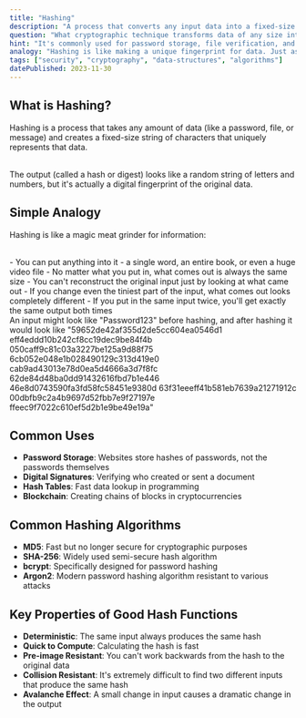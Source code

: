```yaml
---
title: "Hashing"
description: "A process that converts any input data into a fixed-size string of characters, which is typically a hexadecimal number."
question: "What cryptographic technique transforms data of any size into a fixed-length string that can be used to verify data integrity?"
hint: "It's commonly used for password storage, file verification, and data structures like hash tables."
analogy: "Hashing is like making a unique fingerprint for data. Just as each person has a unique fingerprint that can identify them without revealing what they look like, a hash function creates a unique 'digital fingerprint' of any data without storing the original data itself. If even one tiny detail of the original data changes (like changing a single letter in a document), the fingerprint becomes completely different. This makes hashing perfect for verifying if data has been tampered with or for securely storing passwords - you can check if a fingerprint matches without ever having to store or see the original data."
tags: ["security", "cryptography", "data-structures", "algorithms"]
datePublished: 2023-11-30
---
```


## What is Hashing?

Hashing is a process that takes any amount of data (like a password, file, or message) and creates a fixed-size string of characters that uniquely represents that data.

<br />
The output (called a hash or digest) looks like a random string of letters and numbers,
but it's actually a digital fingerprint of the original data.

## Simple Analogy

Hashing is like a magic meat grinder for information:

<br />
- You can put anything into it - a single word, an entire book, or even a huge video
file - No matter what you put in, what comes out is always the same size - You can't
reconstruct the original input just by looking at what came out - If you change even
the tiniest part of the input, what comes out looks completely different - If you
put in the same input twice, you'll get exactly the same output both times
<br />
An input might look like "Password123" before hashing, and after hashing it would
look like "59652de42af355d2de5cc604ea0546d1 eff4eddd10b242cf8cc19dec9be84f4b 050caff9c81c03a3227be125a9d88f75
6cb052e048e1b028490129c313d419e0 cab9ad43013e78d0ea5d4666a3d7f8fc 62de84d48ba0dd91432616fbd7b1e446
46e8d0743590fa3fd58fc58451e9380d 63f31eeeff41b581eb7639a21271912c 00dbfb9c2a4b9697d52fbb7e9f27197e
ffeec9f7022c610ef5d2b1e9be49e19a"

## Common Uses

- **Password Storage**: Websites store hashes of passwords, not the passwords themselves
- **Digital Signatures**: Verifying who created or sent a document
- **Hash Tables**: Fast data lookup in programming
- **Blockchain**: Creating chains of blocks in cryptocurrencies

## Common Hashing Algorithms

- **MD5**: Fast but no longer secure for cryptographic purposes
- **SHA-256**: Widely used semi-secure hash algorithm
- **bcrypt**: Specifically designed for password hashing
- **Argon2**: Modern password hashing algorithm resistant to various attacks

## Key Properties of Good Hash Functions

- **Deterministic**: The same input always produces the same hash
- **Quick to Compute**: Calculating the hash is fast
- **Pre-image Resistant**: You can't work backwards from the hash to the original data
- **Collision Resistant**: It's extremely difficult to find two different inputs that produce the same hash
- **Avalanche Effect**: A small change in input causes a dramatic change in the output
